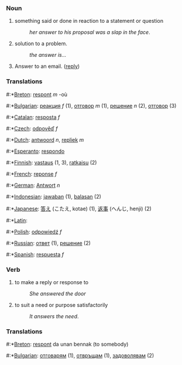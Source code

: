 === Noun ===

# something said or done in reaction to a statement or question
#:''her answer to his proposal was a slap in the face''.
# solution to a problem.
#:''the answer is...''
# Answer to an email. ([[reply]])

===Translations===
#:*[[Breton]]: [[respont]] ''m'' -où
#:*[[Bulgarian]]: [[реакция]] ''f'' (1), [[отговор]] ''m'' (1), [[решение]] ''n'' (2), [[отговор]] (3)
#:*[[Catalan]]: [[resposta]] ''f''
#:*[[Czech]]: [[odpověď]] ''f''
#:*[[Dutch]]: [[antwoord]] ''n'', [[repliek]] ''m''
#:*[[Esperanto]]: [[respondo]]
#:*[[Finnish]]: [[vastaus]] (1, 3), [[ratkaisu]] (2)
#:*[[French]]: [[reponse]] ''f''
#:*[[German]]: [[Antwort]] ''n''
#:*[[Indonesian]]: [[jawab]]an (1), [[balas]]an (2)
#:*[[Japanese]]: [[答え]] (こたえ, kotae) (1), [[返事]] (へんじ, henji) (2)
#:*[[Latin]]: [[]]
#:*[[Polish]]: [[odpowiedź]] ''f''
#:*[[Russian]]: [[ответ]] (1), [[решение]] (2)
#:*[[Spanish]]: [[respuesta]] ''f''

=== Verb ===
#to make a reply or response to
#:''She answered the door''
#to suit a need or purpose satisfactorily
#:''It answers the need''.

===Translations===
#:*[[Breton]]: [[respont]] da unan bennak (to somebody)
#:*[[Bulgarian]]: [[отговарям]] (1), [[отвръщам]] (1), [[задоволявам]] (2)
